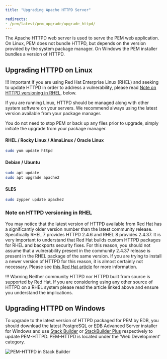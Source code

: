 ```yaml
---
title: "Upgrading Apache HTTPD Server"

redirects:
- /pem/latest/pem_upgrade/upgrade_httpd/
---
```


The Apache HTTPD web server is used to serve the PEM web application. 
On Linux, PEM does not bundle HTTPD, but depends on the version provided by the system package manager. 
On Windows the PEM installer bundles a version of HTTPD.

## Upgrading HTTPD on Linux

!!! Important
    If you are using Red Hat Enterprise Linux (RHEL) and seeking to update HTTPD in order to address a vulnerability,
    please read [Note on HTTPD versioning in RHEL](#note-on-httpd-versioning-in-rhel), below.

If you are running Linux, HTTPD should be managed along with other system software on your servers. 
We recommend always using the latest version available from your package manager.

You do not need to stop PEM or back up any files prior to upgrade, simply initiate the upgrade from your package manager.

#### RHEL / Rocky Linux / AlmaLinux / Oracle Linux
```bash
sudo yum update httpd
```

#### Debian / Ubuntu
```bash
sudo apt update
sudo apt upgrade apache2
```

#### SLES
```bash
sudo zypper update apache2
```

### Note on HTTPD versioning in RHEL
You may notice that the latest version of HTTPD available from Red Hat has a significantly older version number than the latest community release.
Specifically RHEL 7 provides HTTPD 2.4.6 and RHEL 8 provides 2.4.37. It is very important to understand that Red Hat builds custom HTTPD packages for RHEL and backports security fixes. 
For this reason, you should not assume that a vulnerability present in the community 2.4.37 release is present in the RHEL package of the same version. 
If you are trying to install a newer version of HTTPD for this reason, it is almost certainly not necessary. Please see [this Red Hat article](https://access.redhat.com/solutions/445713) for more information.

!!! Warning
    Neither community HTTPD nor HTTPD built from source is supported by Red Hat. 
    If you are considering using any other source of HTTPD on a RHEL system please read the article linked above and ensure you understand the implications.

## Upgrading HTTPD on Windows

To upgrade to the latest version of HTTPD packaged for PEM by EDB, you should download the latest PostgreSQL or EDB Advanced Server installer for Windows and use
 [Stack Builder](/supported-open-source/postgresql/installing/using_stackbuilder/)
or [StackBuilder Plus](/epas/latest/installing/windows/installing_advanced_server_with_the_interactive_installer/using_stackbuilder_plus/) respectively to update PEM-HTTPD.
PEM-HTTPD is located under the 'Web Development' category.

![PEM-HTTPD in Stack Builder](../images/stackbuilder_pemhttpd.png)